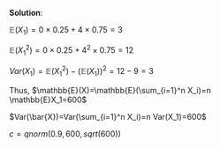 **Solution**:

$\mathbb{E}(X_1)=0 \times 0.25 + 4 \times 0.75 = 3$

$\mathbb{E}(X_1^2)=0 \times 0.25 + 4^2 \times 0.75 = 12$

$Var(X_1)=\mathbb{E}(X_1^2)-(\mathbb{E}(X_1))^2=12-9=3$

Thus, $\mathbb{E}(X)=\mathbb{E}(\sum_{i=1}^n X_i)=n \mathbb{E}X_1=600$

$Var(\bar{X})=Var(\sum_{i=1}^n X_i)=n Var(X_1)=600$

$c = qnorm(0.9,600,sqrt(600))$